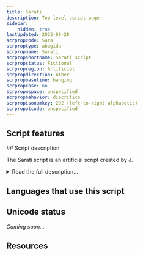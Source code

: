 ```yaml
---
title: Sarati
description: Top-level script page
sidebar:
    hidden: true
lastUpdated: 2025-08-28
scrpropcode: Sara
scrproptype: abugida
scrpropname: Sarati
scrpropshortname: Sarati script
scrpropstatus: Fictional
scrpropregion: Artificial
scrpropdirection: other
scrpropbaseline: hanging
scrpropcase: no
scrpropwspace: unspecified
scrpropbehavior: diacritics
scrpropisonumkey: 292 (left-to-right alphabetic)
scrpropotcode: unspecified
---
```



## Script features

<ScriptInfo />
## Script description

The Sarati script is an artificial script created by J.

<details>
<summary>Read the full description...</summary>R. R. Tolkien for writing the artificial language, Quenya, which is spoken in the fictional territory of Middle-earth, where many of Tolkien’s novels are set.

Sarati is an abugida. Each letter, called a _sarat_, represents one phoneme. The script is based on consonants, with vowels written as diacritics. The script can be written in any direction, vertically, horizontally or [boustrophedon](/reference/glossary#boust), but is most often written vertically from top to bottom.

Sarati was created partly to provide a history for the better-known [Tengwar](/scrlang/script-teng) script, which is claimed to be the descendant of Sarati.
</details>

## Languages that use this script

<WsList script='Sara' wsMax='5' />

## Unicode status

_Coming soon..._

## Resources

<ScriptResources detailSummary='seemore' />

